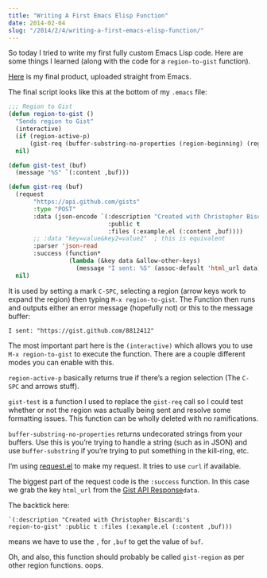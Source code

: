 ```yaml
---
title: "Writing A First Emacs Elisp Function"
date: 2014-02-04
slug: "/2014/2/4/writing-a-first-emacs-elisp-function/"
---
```


So today I tried to write my first fully custom Emacs Lisp code. Here are some
things I learned (along with the code for a `region-to-gist` function).

[Here](https://gist.github.com/anonymous/8812412) is my final product, uploaded
straight from Emacs.

The final script looks like this at the bottom of my `.emacs` file:

```lisp
;;; Region to Gist
(defun region-to-gist ()
  "Sends region to Gist"
  (interactive)
  (if (region-active-p)
      (gist-req (buffer-substring-no-properties (region-beginning) (region-end))))
  nil)

(defun gist-test (buf)
  (message "%S" `(:content ,buf)))

(defun gist-req (buf)
  (request
       "https://api.github.com/gists"
       :type "POST"
       :data (json-encode `(:description "Created with Christopher Biscardi's region-to-gist"
                            :public t
                            :files (:example.el (:content ,buf))))
       ;; :data "key=value&key2=value2"  ; this is equivalent
       :parser 'json-read
       :success (function*
                 (lambda (&key data &allow-other-keys)
                   (message "I sent: %S" (assoc-default 'html_url data)))))
  nil)
```

It is used by setting a mark `C-SPC`, selecting a region (arrow keys work to
expand the region) then typing `M-x region-to-gist`. The Function then runs and
outputs either an error message (hopefully not) or this to the message buffer:

```shell
I sent: "https://gist.github.com/8812412"
```

The most important part here is the `(interactive)` which allows you to use `M-x region-to-gist` to execute the function. There are a couple different modes you
can enable with this.

`region-active-p` basically returns true if there’s a region selection (The
`C-SPC` and arrows stuff).

`gist-test` is a function I used to replace the `gist-req` call so I could test
whether or not the region was actually being sent and resolve some formatting
issues. This function can be wholly deleted with no ramifications.

`buffer-substring-no-properties` returns undecorated strings from your buffers.
Use this is you’re trying to handle a string (such as in JSON) and use
`buffer-substring` if you’re trying to put something in the kill-ring, etc.

I’m using [request.el](http://tkf.github.io/emacs-request/) to make my request.
It tries to use `curl` if available.

The biggest part of the request code is the `:success` function. In this case we
grab the key `html_url` from the [Gist API
Response](http://developer.github.com/v3/gists/#create-a-gist)`data`.

The backtick here:

```
`(:description "Created with Christopher Biscardi's
region-to-gist" :public t :files (:example.el (:content ,buf)))
```

means we have to use the `,` for `,buf` to get the value of `buf`.

Oh, and also, this function should probably be called `gist-region` as per other
region functions. oops.
